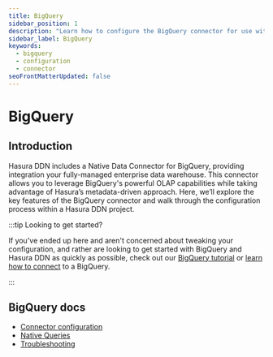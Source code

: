 ```yaml
---
title: BigQuery
sidebar_position: 1
description: "Learn how to configure the BigQuery connector for use with Hasura DDN."
sidebar_label: BigQuery
keywords:
  - bigquery
  - configuration
  - connector
seoFrontMatterUpdated: false
---
```


# BigQuery

## Introduction

Hasura DDN includes a Native Data Connector for BigQuery, providing integration your fully-managed enterprise data
warehouse. This connector allows you to leverage BigQuery's powerful OLAP capabilities while taking advantage of
Hasura’s metadata-driven approach. Here, we’ll explore the key features of the BigQuery connector and walk through the
configuration process within a Hasura DDN project.

:::tip Looking to get started?

If you've ended up here and aren't concerned about tweaking your configuration, and rather are looking to get started
with BigQuery and Hasura DDN as quickly as possible, check out our
[BigQuery tutorial](/how-to-build-with-promptql/with-bigquery.mdx) or
[learn how to connect](/data-sources/connect-to-a-source.mdx) to a BigQuery.

:::

## BigQuery docs

- [Connector configuration](/reference/connectors/bigquery/configuration.mdx)
- [Native Queries](/reference/connectors/bigquery/native-operations/index.mdx)
- [Troubleshooting](/reference/connectors/bigquery/troubleshooting.mdx)

